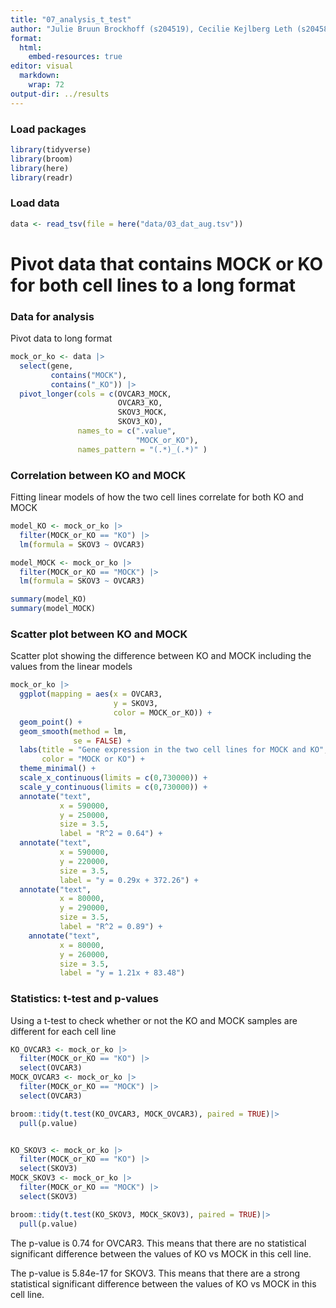 ```yaml
---
title: "07_analysis_t_test"
author: "Julie Bruun Brockhoff (s204519), Cecilie Kejlberg Leth (s204584), Amalie Drud Nielsen (s204560), Chrysillis Hellemann Polhaus (s153664), Lise Lotte Eriksen (s154123)"
format: 
  html:
    embed-resources: true
editor: visual
  markdown: 
    wrap: 72
output-dir: ../results
---
```


### Load packages

```r
library(tidyverse)
library(broom)
library(here)
library(readr)
```

### Load data

```r
data <- read_tsv(file = here("data/03_dat_aug.tsv"))
```

# Pivot data that contains MOCK or KO for both cell lines to a long format

### Data for analysis

Pivot data to long format

```r
mock_or_ko <- data |> 
  select(gene,
         contains("MOCK"), 
         contains("_KO")) |> 
  pivot_longer(cols = c(OVCAR3_MOCK, 
                        OVCAR3_KO, 
                        SKOV3_MOCK, 
                        SKOV3_KO), 
               names_to = c(".value", 
                            "MOCK_or_KO"), 
               names_pattern = "(.*)_(.*)" )
```

### Correlation between KO and MOCK

Fitting linear models of how the two cell lines correlate for both KO and MOCK

```r
model_KO <- mock_or_ko |> 
  filter(MOCK_or_KO == "KO") |> 
  lm(formula = SKOV3 ~ OVCAR3)

model_MOCK <- mock_or_ko |> 
  filter(MOCK_or_KO == "MOCK") |> 
  lm(formula = SKOV3 ~ OVCAR3)

summary(model_KO)
summary(model_MOCK)
```

### Scatter plot between KO and MOCK

Scatter plot showing the difference between KO and MOCK including the values from the linear models

```r
mock_or_ko |> 
  ggplot(mapping = aes(x = OVCAR3, 
                       y = SKOV3, 
                       color = MOCK_or_KO)) +
  geom_point() + 
  geom_smooth(method = lm,
              se = FALSE) +
  labs(title = "Gene expression in the two cell lines for MOCK and KO",
       color = "MOCK or KO") +
  theme_minimal() +
  scale_x_continuous(limits = c(0,730000)) +
  scale_y_continuous(limits = c(0,730000)) +
  annotate("text", 
           x = 590000, 
           y = 250000, 
           size = 3.5,
           label = "R^2 = 0.64") +
  annotate("text", 
           x = 590000, 
           y = 220000, 
           size = 3.5,
           label = "y = 0.29x + 372.26") +
  annotate("text", 
           x = 80000, 
           y = 290000, 
           size = 3.5,
           label = "R^2 = 0.89") +
    annotate("text", 
           x = 80000, 
           y = 260000, 
           size = 3.5,
           label = "y = 1.21x + 83.48")

```

### Statistics: t-test and p-values

Using a t-test to check whether or not the KO and MOCK samples are different for each cell line

```r
KO_OVCAR3 <- mock_or_ko |> 
  filter(MOCK_or_KO == "KO") |> 
  select(OVCAR3)
MOCK_OVCAR3 <- mock_or_ko |> 
  filter(MOCK_or_KO == "MOCK") |> 
  select(OVCAR3)

broom::tidy(t.test(KO_OVCAR3, MOCK_OVCAR3), paired = TRUE)|> 
  pull(p.value)


KO_SKOV3 <- mock_or_ko |> 
  filter(MOCK_or_KO == "KO") |> 
  select(SKOV3)
MOCK_SKOV3 <- mock_or_ko |> 
  filter(MOCK_or_KO == "MOCK") |> 
  select(SKOV3)

broom::tidy(t.test(KO_SKOV3, MOCK_SKOV3), paired = TRUE)|> 
  pull(p.value)
```

The p-value is 0.74 for OVCAR3. This means that there are no statistical significant difference between the values of KO vs MOCK in this cell line.

The p-value is 5.84e-17 for SKOV3. This means that there are a strong statistical significant difference between the values of KO vs MOCK in this cell line.
